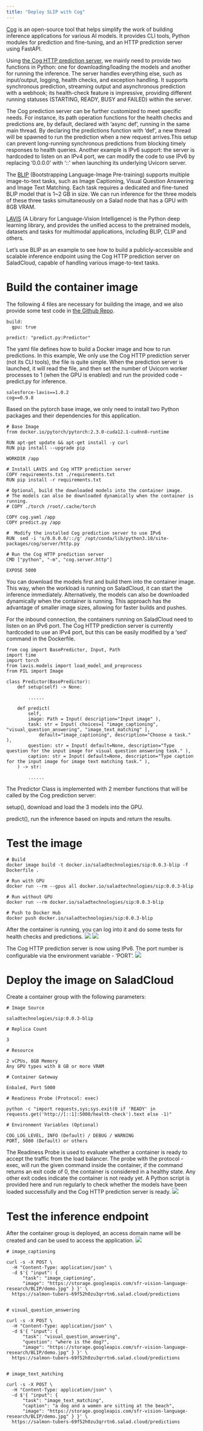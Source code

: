 ```yaml
---
title: "Deploy SLIP with Cog"
---
```


[Cog](https://cog.run/) is an open-source tool that helps simplify the work of building inference applications for various AI models. It provides CLI tools, Python modules for prediction and fine-tuning, and an HTTP prediction server using FastAPI. 

Using [the Cog HTTP prediction server](https://github.com/replicate/cog/blob/main/python/cog/server/http.py), we mainly need to provide two functions in Python: one for downloading/loading the models and another for running the inference. The server handles everything else, such as input/output, logging, health checks, and exception handling. It supports synchronous prediction, streaming output and asynchronous prediction with a webhook; its health-check feature is impressive, providing different running statuses (STARTING, READY, BUSY and FAILED) within the server.

The Cog prediction server can be further customized to meet specific needs. For instance, its path operation functions for the health checks and predictions are, by default, declared with ‘async def’, running in the same main thread. By declaring the predictions function with ‘def’,  a new thread will be spawned to run the prediction when a new request arrives.This setup can prevent long-running synchronous predictions from blocking timely responses to health queries. Another example is IPv6 support: the server is hardcoded to listen on an IPv4 port, we can modify the code to use IPv6 by replacing ‘0.0.0.0’ with ‘::’ when launching its underlying Uvicorn server.

The [BLIP](https://arxiv.org/pdf/2201.12086) (Bootstrapping Language-Image Pre-training) supports multiple image-to-text tasks, such as Image Captioning, Visual Question Answering and Image Text Matching. Each task requires a dedicated and fine-tuned BLIP model that is 1~2 GB in size. We can run inference for the three models of these three tasks simultaneously on a Salad node that has a GPU with 8GB VRAM.  

[LAVIS](https://github.com/salesforce/LAVIS) (A Library for Language-Vision Intelligence) is the Python deep learning library, and provides the unified access to the pretrained models, datasets and tasks for multimodal applications, including BLIP, CLIP and others.

Let’s use BLIP as an example to see how to build a publicly-accessible and scalable inference endpoint using the Cog HTTP prediction server on SaladCloud, capable of handling various image-to-text tasks.


# Build the container image

The following 4 files are necessary for building the image, and we also provide some test code in [the Github Repo](https://github.com/SaladTechnologies/cog-deploy). 

```Text cog.yaml
build:
  gpu: true

predict: "predict.py:Predictor"
```
The yaml file defines how to build a Docker image and how to run predictions. In this example, We only use the Cog HTTP prediction server (not its CLI tools), the file is quite simple. When the prediction server is launched, it will read the file, and then set the number of Uvicorn worker processes to 1 (when the GPU is enabled) and run the provided code - predict.py for inference.


```Text requirements.txt
salesforce-lavis==1.0.2
cog==0.9.8
```
Based on the pytorch base image, we only need to install two Python packages and their dependencies for this application.



```Text Dockerfile
# Base Image
from docker.io/pytorch/pytorch:2.3.0-cuda12.1-cudnn8-runtime

RUN apt-get update && apt-get install -y curl
RUN pip install --upgrade pip

WORKDIR /app

# Install LAVIS and Cog HTTP prediction server
COPY requirements.txt ./requirements.txt
RUN pip install -r requirements.txt 

# Optional, build the downloaded models into the container image.
# The models can also be downloaded dynamically when the container is running. 
# COPY ./torch /root/.cache/torch

COPY cog.yaml /app
COPY predict.py /app

#  Modify the installed Cog prediction server to use IPv6
RUN  sed -i 's/0.0.0.0/::/g' /opt/conda/lib/python3.10/site-packages/cog/server/http.py

# Run the Cog HTTP prediction server 
CMD ["python", "-m", "cog.server.http"]

EXPOSE 5000
```
You can download the models first and build them into the container image. This way, when the workload is running on SaladCloud, it can start the inference immediately. Alternatively, the models can also be downloaded dynamically when the container is running. This approach has the advantage of smaller image sizes, allowing for faster builds and pushes. 

For the inbound connection, the containers running on SaladCloud need to listen on an IPv6 port. The Cog HTTP prediction server is currently hardcoded to use an IPv4 port, but this can be easily modified by a ‘sed’ command in the Dockerfile.

```Text predict.py
from cog import BasePredictor, Input, Path
import time
import torch
from lavis.models import load_model_and_preprocess
from PIL import Image

class Predictor(BasePredictor):
    def setup(self) -> None:

        ......
    
    def predict(
        self,
        image: Path = Input( description="Input image" ),
        task: str = Input( choices=[ "image_captioning", "visual_question_answering", "image_text_matching" ],
            default="image_captioning", description="Choose a task." ),
        question: str = Input( default=None, description="Type question for the input image for visual question answering task." ),
        caption: str = Input( default=None, description="Type caption for the input image for image text matching task." ),
    ) -> str:
        
        ......
```
The Predictor Class is implemented with 2 member functions that will be called by the Cog prediction server:

setup(), download and load the 3 models into the GPU.

predict(), run the inference based on inputs and return the results.


# Test the image 

```Text 
# Build
docker image build -t docker.io/saladtechnologies/sip:0.0.3-blip -f Dockerfile .

# Run with GPU
docker run --rm --gpus all docker.io/saladtechnologies/sip:0.0.3-blip

# Run without GPU
docker run --rm docker.io/saladtechnologies/sip:0.0.3-blip

# Push to Docker Hub
docker push docker.io/saladtechnologies/sip:0.0.3-blip
```

After the container is running, you can log into it and do some tests for health checks and predictions.
<img src="/container-engine/images/bligcog/blipcog1.png"/>
<img src="/container-engine/images/bligcog/blipcog2.png"/>

The Cog HTTP prediction server is now using IPv6. The port number is configurable via the environment variable - ‘PORT’. 
<img src="/container-engine/images/bligcog/blipcog3.png"/>



# Deploy the image on SaladCloud



Create a container group with the following parameters:



```Text 
# Image Source

saladtechnologies/sip:0.0.3-blip

# Replica Count

3

# Resource 

2 vCPUs, 8GB Memory
Any GPU types with 8 GB or more VRAM

# Container Gateway

Enbaled, Port 5000

# Readiness Probe (Protocol: exec)

python -c "import requests,sys;sys.exit(0 if 'READY' in requests.get('http://[::1]:5000/health-check').text else -1)"

# Environment Variables (Optional)

COG_LOG_LEVEL, INFO (Default) / DEBUG / WARNING
PORT, 5000 (Default) or others

```

The Readiness Probe is used to evaluate whether a container is ready to accept the traffic from the load balancer. The probe with the protocol - exec, will run the given command inside the container, if the command returns an exit code of 0, the container is considered in a healthy state. Any other exit codes indicate the container is not ready yet. A Python script is provided here and run regularly to check whether  the models have been loaded successfully and the Cog HTTP prediction server is ready.
<img src="/container-engine/images/bligcog/blipcog4.png"/>

# Test the inference endpoint

After the container group is deployed,  an access domain name will be created and can be used to access the application.
<img src="/container-engine/images/bligcog/blipcog5.png"/>

```Text 
# image_captioning

curl -s -X POST \
  -H "Content-Type: application/json" \
  -d $'{ "input": {
      "task": "image_captioning",
      "image": "https://storage.googleapis.com/sfr-vision-language-research/BLIP/demo.jpg" } }' \
  https://salmon-tubers-69f52h0zu3qrrtn6.salad.cloud/predictions


# visual_question_answering

curl -s -X POST \
  -H "Content-Type: application/json" \
  -d $'{ "input": {
      "task": "visual_question_answering",
      "question": "where is the dog?",
      "image": "https://storage.googleapis.com/sfr-vision-language-research/BLIP/demo.jpg" } }' \
  https://salmon-tubers-69f52h0zu3qrrtn6.salad.cloud/predictions


# image_text_matching

curl -s -X POST \
  -H "Content-Type: application/json" \
  -d $'{ "input": {
      "task": "image_text_matching",
      "caption": "a dog and a women are sitting at the beach",
      "image": "https://storage.googleapis.com/sfr-vision-language-research/BLIP/demo.jpg" } }' \
  https://salmon-tubers-69f52h0zu3qrrtn6.salad.cloud/predictions
```
